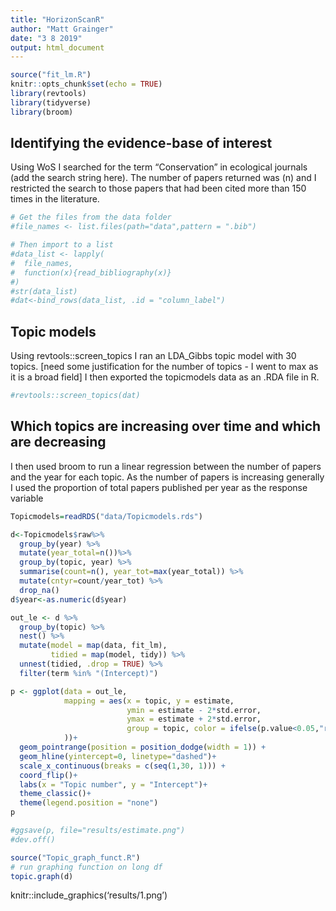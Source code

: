 ```yaml
---
title: "HorizonScanR"
author: "Matt Grainger"
date: "3 8 2019"
output: html_document
---
```


```r
source("fit_lm.R")
knitr::opts_chunk$set(echo = TRUE)
library(revtools)
library(tidyverse)
library(broom)
```

## Identifying the evidence-base of interest

Using WoS I searched for the term "Conservation" in ecological journals (add the search string here). The number of papers returned was (n) and I restricted the search to those papers that had been cited more than 150 times in the literature.


```r
# Get the files from the data folder
#file_names <- list.files(path="data",pattern = ".bib")

# Then import to a list
#data_list <- lapply(
#  file_names,
#  function(x){read_bibliography(x)}
#)
#str(data_list)
#dat<-bind_rows(data_list, .id = "column_label")
```

## Topic models
Using revtools::screen_topics I ran an LDA_Gibbs topic model with 30 topics. [need some justification for the number of topics - I went to max as it is a broad field] I then exported the topicmodels data as an .RDA file in R.  

```r
#revtools::screen_topics(dat)
```

## Which topics are increasing over time and which are decreasing

I then used broom to run a linear regression between the number of papers and the year for each topic. As the number of papers is increasing generally I used the proportion of total papers published per year as the response variable

```r
Topicmodels=readRDS("data/Topicmodels.rds")

d<-Topicmodels$raw%>% 
  group_by(year) %>% 
  mutate(year_total=n())%>% 
  group_by(topic, year) %>% 
  summarise(count=n(), year_tot=max(year_total)) %>% 
  mutate(cntyr=count/year_tot) %>% 
  drop_na()
d$year<-as.numeric(d$year)

out_le <- d %>%
  group_by(topic) %>%
  nest() %>% 
  mutate(model = map(data, fit_lm),
         tidied = map(model, tidy)) %>%
  unnest(tidied, .drop = TRUE) %>%
  filter(term %in% "(Intercept)")

```


```r
p <- ggplot(data = out_le,
            mapping = aes(x = topic, y = estimate,
                          ymin = estimate - 2*std.error,
                          ymax = estimate + 2*std.error,
                          group = topic, color = ifelse(p.value<0.05,"red", "blue"),
            ))+ 
  geom_pointrange(position = position_dodge(width = 1)) +
  geom_hline(yintercept=0, linetype="dashed")+
  scale_x_continuous(breaks = c(seq(1,30, 1))) + 
  coord_flip()+
  labs(x = "Topic number", y = "Intercept")+
  theme_classic()+
  theme(legend.position = "none")
p

#ggsave(p, file="results/estimate.png")
#dev.off()

```


```r
source("Topic_graph_funct.R")
# run graphing function on long df
topic.graph(d)

```


knitr::include_graphics('results/1.png')
